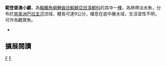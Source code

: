 {{Speciesbox 
| taxon = Austrolebias vandenbergi
| status = NE
| status_system = IUCN3.1
| authority = [[Huber|Huber]], 1995
| synonyms = *''Cynolebias vandenbergi,Huber, 1995''
}}
'''範登堡澳小鱂'''，為[[輻鰭魚綱|輻鰭魚綱]][[鯉齒目|鯉齒目]][[鰕鱂亞目|鰕鱂亞目]][[溪鱂科|溪鱂科]]的其中一[[種|種]]，為熱帶淡水魚，分布於[[南美洲|南美洲]][[巴拉圭河|巴拉圭河]]流域，體長可達9公分，棲息在底中層水域，生活習性不明，可作為觀賞魚。

*{{FishBase_species|genus=Austrolebias|species=vandenbergi |year=2014|month=8}}

== 擴展閱讀 ==
{{refbegin}}
{{wikispecies-inline|Austrolebias vandenbergi |範登堡澳小鱂}}
{{refend}}
{{Taxonbar|from=Q5521578}}

[[Category:觀賞魚|F]]
[[Category:澳小鱂屬|F]]


{{魚類小作品}}